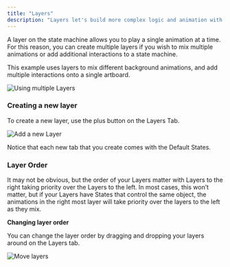 ```yaml
---
title: "Layers"
description: "Layers let's build more complex logic and animation with the state machine. "
---
```



<YouTube id="Fc9MutscvAo" />

A layer on the state machine allows you to play a single animation at a time. For this reason, you can create multiple layers if you wish to mix multiple animations or add additional interactions to a state machine.

This example uses layers to mix different background animations, and add multiple interactions onto a single artboard.

![Using multiple Layers](https://ucarecdn.com/aeedde5a-598f-42b3-a5df-81212757395e/)

### Creating a new layer

To create a new layer, use the plus button on the Layers Tab.

![Add a new Layer](https://ucarecdn.com/a6d3e96f-a049-40fd-8ec5-f85301c76a7d/)

Notice that each new tab that you create comes with the Default States.

### Layer Order

It may not be obvious, but the order of your Layers matter with Layers to the right taking priority over the Layers to the left. In most cases, this won’t matter, but if your Layers have States that control the same object, the animations in the right most layer will take priority over the layers to the left as they mix.

**Changing layer order**

You can change the layer order by dragging and dropping your layers around on the Layers tab.

![Move layers](https://ucarecdn.com/5826dbf5-6762-424e-a347-65557cebfdbd/)